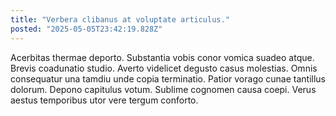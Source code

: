 ```yaml
---
title: "Verbera clibanus at voluptate articulus."
posted: "2025-05-05T23:42:19.828Z"
---
```


Acerbitas thermae deporto. Substantia vobis conor vomica suadeo atque. Brevis coadunatio studio.
Averto videlicet degusto casus molestias. Omnis consequatur una tamdiu unde copia terminatio. Patior vorago cunae tantillus dolorum.
Depono capitulus votum. Sublime cognomen causa coepi. Verus aestus temporibus utor vere tergum conforto.
